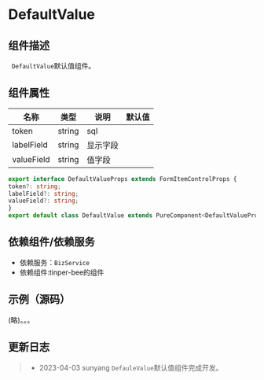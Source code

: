 # DefaultValue

## 组件描述

` DefaultValue`默认值组件。

## 组件属性
| 名称            | 类型    | 说明            | 默认值 |
| ---------------| ------- | ----------------------| ------ |
| token          | string  | sql           |
| labelField     | string  | 显示字段        |       |
| valueField     | string  | 值字段          |       |


```typescript
export interface DefaultValueProps extends FormItemControlProps {
token?: string;
labelField?: string;
valueField?: string;
}
export default class DefaultValue extends PureComponent<DefaultValueProps, any> {
```
## 依赖组件/依赖服务
* 依赖服务：`BizService`
* 依赖组件:tinper-bee的<FormControl>组件

## 示例（源码）
(略)。。。

## 更新日志

> * 2023-04-03  sunyang     `DefauleValue`默认值组件完成开发。
